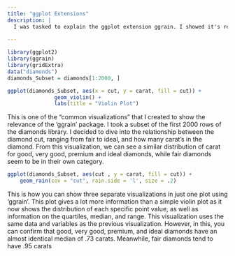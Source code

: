 ```yaml
---
title: "ggplot Extensions"
description: |
  I was tasked to explain the ggplot extension ggrain. I showed it's relevance and importance in visualizations by showing three common plots; a scatter plot, box plot, and violin plot. I then showed how ggrain is a combination of all three of these plots, all in one. 
 
---
```


```r
library(ggplot2)
library(ggrain)
library(gridExtra)
data("diamonds")
diamonds_Subset = diamonds[1:2000, ]
```



```r
ggplot(diamonds_Subset, aes(x = cut, y = carat, fill = cut)) +
               geom_violin() +
               labs(title = "Violin Plot")

```
This is one of the "common visualizations" that I created to show the relevance of the 'ggrain' package. I took a subset of the first 2000 rows of the diamonds library. I decided to dive into the relationship between the diamond cut, ranging from fair to ideal, and how many carat's in the diamond. From this visualization, we can see a similar distribution of carat for good, very good, premium and ideal diamonds, while fair diamonds seem to be in their own category. 


```r
ggplot(diamonds_Subset, aes(cut , y = carat, fill = cut)) +
	geom_rain(cov = "cut", rain.side = 'l', size = .2)
```
This is how you can show three separate visualizations in just one plot using 'ggrain'. This plot gives a lot more information than a simple violin plot as it now shows the distribution of each specific point value, as well as information on the quartiles, median, and range. This visualization uses the same data and variables as the previous visualization. However, in this, you can confirm that good, very good, premium, and ideal diamonds have an almost identical median of .73 carats. Meanwhile, fair diamonds tend to have .95 carats
